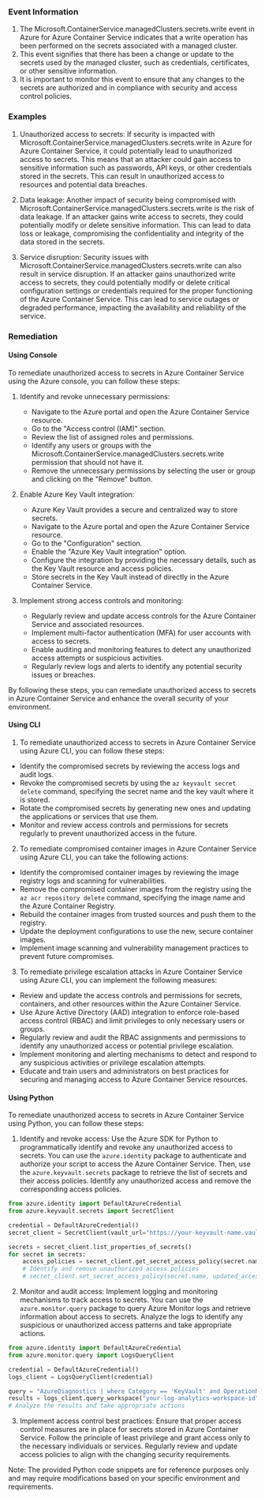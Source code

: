 
### Event Information

1. The Microsoft.ContainerService.managedClusters.secrets.write event in Azure for Azure Container Service indicates that a write operation has been performed on the secrets associated with a managed cluster.
2. This event signifies that there has been a change or update to the secrets used by the managed cluster, such as credentials, certificates, or other sensitive information.
3. It is important to monitor this event to ensure that any changes to the secrets are authorized and in compliance with security and access control policies.


### Examples

1. Unauthorized access to secrets: If security is impacted with Microsoft.ContainerService.managedClusters.secrets.write in Azure for Azure Container Service, it could potentially lead to unauthorized access to secrets. This means that an attacker could gain access to sensitive information such as passwords, API keys, or other credentials stored in the secrets. This can result in unauthorized access to resources and potential data breaches.

2. Data leakage: Another impact of security being compromised with Microsoft.ContainerService.managedClusters.secrets.write is the risk of data leakage. If an attacker gains write access to secrets, they could potentially modify or delete sensitive information. This can lead to data loss or leakage, compromising the confidentiality and integrity of the data stored in the secrets.

3. Service disruption: Security issues with Microsoft.ContainerService.managedClusters.secrets.write can also result in service disruption. If an attacker gains unauthorized write access to secrets, they could potentially modify or delete critical configuration settings or credentials required for the proper functioning of the Azure Container Service. This can lead to service outages or degraded performance, impacting the availability and reliability of the service.

### Remediation

#### Using Console

To remediate unauthorized access to secrets in Azure Container Service using the Azure console, you can follow these steps:

1. Identify and revoke unnecessary permissions:
   - Navigate to the Azure portal and open the Azure Container Service resource.
   - Go to the "Access control (IAM)" section.
   - Review the list of assigned roles and permissions.
   - Identify any users or groups with the Microsoft.ContainerService.managedClusters.secrets.write permission that should not have it.
   - Remove the unnecessary permissions by selecting the user or group and clicking on the "Remove" button.

2. Enable Azure Key Vault integration:
   - Azure Key Vault provides a secure and centralized way to store secrets.
   - Navigate to the Azure portal and open the Azure Container Service resource.
   - Go to the "Configuration" section.
   - Enable the "Azure Key Vault integration" option.
   - Configure the integration by providing the necessary details, such as the Key Vault resource and access policies.
   - Store secrets in the Key Vault instead of directly in the Azure Container Service.

3. Implement strong access controls and monitoring:
   - Regularly review and update access controls for the Azure Container Service and associated resources.
   - Implement multi-factor authentication (MFA) for user accounts with access to secrets.
   - Enable auditing and monitoring features to detect any unauthorized access attempts or suspicious activities.
   - Regularly review logs and alerts to identify any potential security issues or breaches.

By following these steps, you can remediate unauthorized access to secrets in Azure Container Service and enhance the overall security of your environment.

#### Using CLI

1. To remediate unauthorized access to secrets in Azure Container Service using Azure CLI, you can follow these steps:

- Identify the compromised secrets by reviewing the access logs and audit logs.
- Revoke the compromised secrets by using the `az keyvault secret delete` command, specifying the secret name and the key vault where it is stored.
- Rotate the compromised secrets by generating new ones and updating the applications or services that use them.
- Monitor and review access controls and permissions for secrets regularly to prevent unauthorized access in the future.

2. To remediate compromised container images in Azure Container Service using Azure CLI, you can take the following actions:

- Identify the compromised container images by reviewing the image registry logs and scanning for vulnerabilities.
- Remove the compromised container images from the registry using the `az acr repository delete` command, specifying the image name and the Azure Container Registry.
- Rebuild the container images from trusted sources and push them to the registry.
- Update the deployment configurations to use the new, secure container images.
- Implement image scanning and vulnerability management practices to prevent future compromises.

3. To remediate privilege escalation attacks in Azure Container Service using Azure CLI, you can implement the following measures:

- Review and update the access controls and permissions for secrets, containers, and other resources within the Azure Container Service.
- Use Azure Active Directory (AAD) integration to enforce role-based access control (RBAC) and limit privileges to only necessary users or groups.
- Regularly review and audit the RBAC assignments and permissions to identify any unauthorized access or potential privilege escalation.
- Implement monitoring and alerting mechanisms to detect and respond to any suspicious activities or privilege escalation attempts.
- Educate and train users and administrators on best practices for securing and managing access to Azure Container Service resources.

#### Using Python

To remediate unauthorized access to secrets in Azure Container Service using Python, you can follow these steps:

1. Identify and revoke access: Use the Azure SDK for Python to programmatically identify and revoke any unauthorized access to secrets. You can use the `azure.identity` package to authenticate and authorize your script to access the Azure Container Service. Then, use the `azure.keyvault.secrets` package to retrieve the list of secrets and their access policies. Identify any unauthorized access and remove the corresponding access policies.

```python
from azure.identity import DefaultAzureCredential
from azure.keyvault.secrets import SecretClient

credential = DefaultAzureCredential()
secret_client = SecretClient(vault_url="https://your-keyvault-name.vault.azure.net/", credential=credential)

secrets = secret_client.list_properties_of_secrets()
for secret in secrets:
    access_policies = secret_client.get_secret_access_policy(secret.name)
    # Identify and remove unauthorized access policies
    # secret_client.set_secret_access_policy(secret.name, updated_access_policies)
```

2. Monitor and audit access: Implement logging and monitoring mechanisms to track access to secrets. You can use the `azure.monitor.query` package to query Azure Monitor logs and retrieve information about access to secrets. Analyze the logs to identify any suspicious or unauthorized access patterns and take appropriate actions.

```python
from azure.identity import DefaultAzureCredential
from azure.monitor.query import LogsQueryClient

credential = DefaultAzureCredential()
logs_client = LogsQueryClient(credential)

query = "AzureDiagnostics | where Category == 'KeyVault' and OperationName == 'SecretGet' | project TimeGenerated, CallerIpAddress, SecretName"
results = logs_client.query_workspace("your-log-analytics-workspace-id", query)
# Analyze the results and take appropriate actions
```

3. Implement access control best practices: Ensure that proper access control measures are in place for secrets stored in Azure Container Service. Follow the principle of least privilege and grant access only to the necessary individuals or services. Regularly review and update access policies to align with the changing security requirements.

Note: The provided Python code snippets are for reference purposes only and may require modifications based on your specific environment and requirements.

